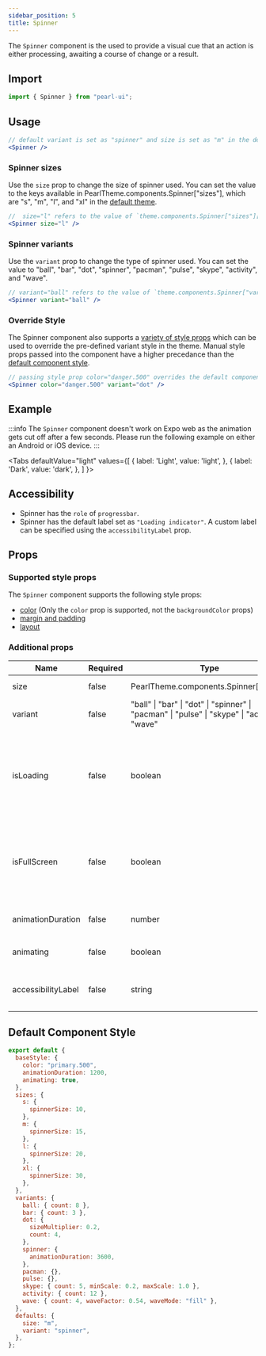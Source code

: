 ```yaml
---
sidebar_position: 5
title: Spinner
---
```


The `Spinner` component is the used to provide a visual cue that an action is either processing, awaiting a course of change or a result.

## Import

```jsx
import { Spinner } from "pearl-ui";
```

## Usage

```jsx
// default variant is set as "spinner" and size is set as "m" in the default Pearl theme
<Spinner />
```

### Spinner sizes

Use the `size` prop to change the size of spinner used. You can set the value to the keys available in <t>PearlTheme.components.Spinner["sizes"]</t>, which are <t>"s"</t>, <t>"m"</t>, <t>"l"</t>, and <t>"xl"</t> in the [default theme](#default-component-style).

```jsx
//  size="l" refers to the value of `theme.components.Spinner["sizes"]["l"]`
<Spinner size="l" />
```

### Spinner variants

Use the `variant` prop to change the type of spinner used. You can set the value to <t>"ball"</t>, <t>"bar"</t>, <t>"dot"</t>, <t>"spinner"</t>, <t>"pacman"</t>, <t>"pulse"</t>, <t>"skype"</t>, <t>"activity"</t>, and <t>"wave"</t>.

```jsx
// variant="ball" refers to the value of `theme.components.Spinner["variants"]["ball"]`
<Spinner variant="ball" />
```

### Override Style

The Spinner component also supports a [variety of style props](#supported-style-props) which can be used to override the pre-defined variant style in the theme. Manual style props passed into the component have a higher precedance than the [default component style](#default-component-style).

```jsx
// passing style prop color="danger.500" overrides the default component style value of color="primary.500"
<Spinner color="danger.500" variant="dot" />
```

## Example

:::info
The `Spinner` component doesn't work on Expo web as the animation gets cut off after a few seconds. Please run the following example on either an Android or iOS device.
:::


<Tabs
  defaultValue="light"
  values={[
    { label: 'Light', value: 'light', },
    { label: 'Dark', value: 'dark', },
  ]
}>
<TabItem value="light">

<Snack snackId="@agrawal-rohit/spinner-light" />

</TabItem>

<TabItem value="dark">

<Snack snackId="@agrawal-rohit/spinner-dark" />

</TabItem>
</Tabs>

## Accessibility

- Spinner has the `role` of `progressbar`.
- Spinner has the default label set as `"Loading indicator"`. A custom label can be specified using the `accessibilityLabel` prop.

## Props

### Supported style props

The `Spinner` component supports the following style props:

- [color](../../getting-started/style-props#color-and-background-color) (Only the `color` prop is supported, not the `backgroundColor` props)
- [margin and padding](../../getting-started/style-props#margin-and-padding)
- [layout](../../getting-started/style-props#layout)

### Additional props

| Name               | Required | Type                                                                                                   | Default     | Description                                                                                       |
| ------------------ | -------- | ------------------------------------------------------------------------------------------------------ | ----------- | ------------------------------------------------------------------------------------------------- |
| size               | false    | <t>PearlTheme.components.Spinner["sizes"]</t>                                                          | `"m"`       | Size of the spinner.                                                                              |
| variant            | false    | <t>"ball" \| "bar" \| "dot" \| "spinner" \| "pacman" \| "pulse" \| "skype" \| "activity" \| "wave"</t> | `"spinner"` | Type of the spinner.                                                                              |
| isLoading          | false    | <t>boolean</t>                                                                                         | `true`      | The loading status of the `Spinner`. If `false`, the `Spinner` component is removed from the DOM. |
| isFullScreen       | false    | <t>boolean</t>                                                                                         | `false`     | Spinner container takes the entire screen size and centers the spinner within.                    |
| animationDuration  | false    | <t>number</t>                                                                                          | `1200`      | Animation duration in ms.                                                                         |
| animating          | false    | <t>boolean</t>                                                                                         | `true`      | Toggles the animation status.                                                                     |
| accessibilityLabel | false    | <t>string</t>                                                                                          |             | The accessibility label of the spinner                                                            |

## Default Component Style

```js
export default {
  baseStyle: {
    color: "primary.500",
    animationDuration: 1200,
    animating: true,
  },
  sizes: {
    s: {
      spinnerSize: 10,
    },
    m: {
      spinnerSize: 15,
    },
    l: {
      spinnerSize: 20,
    },
    xl: {
      spinnerSize: 30,
    },
  },
  variants: {
    ball: { count: 8 },
    bar: { count: 3 },
    dot: {
      sizeMultiplier: 0.2,
      count: 4,
    },
    spinner: {
      animationDuration: 3600,
    },
    pacman: {},
    pulse: {},
    skype: { count: 5, minScale: 0.2, maxScale: 1.0 },
    activity: { count: 12 },
    wave: { count: 4, waveFactor: 0.54, waveMode: "fill" },
  },
  defaults: {
    size: "m",
    variant: "spinner",
  },
};
```
